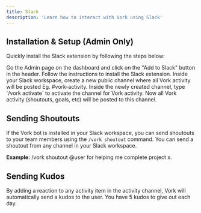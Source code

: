 ```yaml
---
title: Slack
description: 'Learn how to interact with Vork using Slack'
---
```


## Installation & Setup (Admin Only)

Quickly install the Slack extension by following the steps below:

<Steps>
    <Step title="Add to Slack">
        Go the Admin page on the dashboard and click on the "Add to Slack" button in the header. Follow the instructions to install the Slack extension.
    </Step>
    <Step title="Create a channel">
        Inside your Slack workspace, create a new public channel where all Vork activity will be posted Eg. #vork-activity.
    </Step>
    <Step title="Activate the channel">
        Inside the newly created channel, type `/vork activate` to activate the channel for Vork activity. Now all Vork activity (shoutouts, goals, etc) will be posted to this channel.
    </Step>
</Steps>

## Sending Shoutouts

If the Vork bot is installed in your Slack workspace, you can send shoutouts to your team members using the `/vork shoutout` command. You can send a shoutout from any channel in your Slack workspace.

<Info>**Example:** /vork shoutout @user for helping me complete project x.</Info>

## Sending Kudos

By adding a reaction to any activity item in the activity channel, Vork will automatically send a kudos to the user. You have 5 kudos to give out each day.
